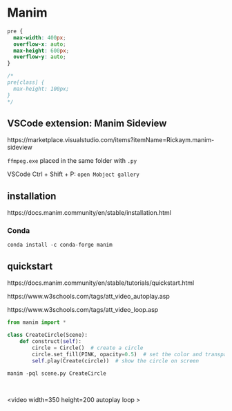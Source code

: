 # Manim

```css
pre {
  max-width: 400px;
  overflow-x: auto;
  max-height: 600px;
  overflow-y: auto;
}

/*
pre[class] {
  max-height: 100px;
}
*/
```

## VSCode extension: Manim Sideview

https://marketplace.visualstudio.com/items?itemName=Rickaym.manim-sideview

`ffmpeg.exe` placed in the same folder with `.py`

VSCode Ctrl + Shift + P: `open Mobject gallery`

## installation

https://docs.manim.community/en/stable/installation.html

### Conda

```
conda install -c conda-forge manim
```

## quickstart

https://docs.manim.community/en/stable/tutorials/quickstart.html

https://www.w3schools.com/tags/att_video_autoplay.asp

https://www.w3schools.com/tags/att_video_loop.asp

:::::: {.cols data-latex=""}

::: {.col data-latex="{0.45\textwidth}"}

```python
from manim import *

class CreateCircle(Scene):
    def construct(self):
        circle = Circle()  # create a circle
        circle.set_fill(PINK, opacity=0.5)  # set the color and transparency
        self.play(Create(circle))  # show the circle on screen
```

```
manim -pql scene.py CreateCircle
```

:::

::: {.col data-latex="{0.10\textwidth}"}
\ 
:::

::: {show-in="html"}

<div class="col">
  <video width=350 height=200 autoplay loop <!-- controls  --> >
      <source src="manim/CreateCircle.mp4" type="video/mp4">
  </video>
</div>

:::

::::::